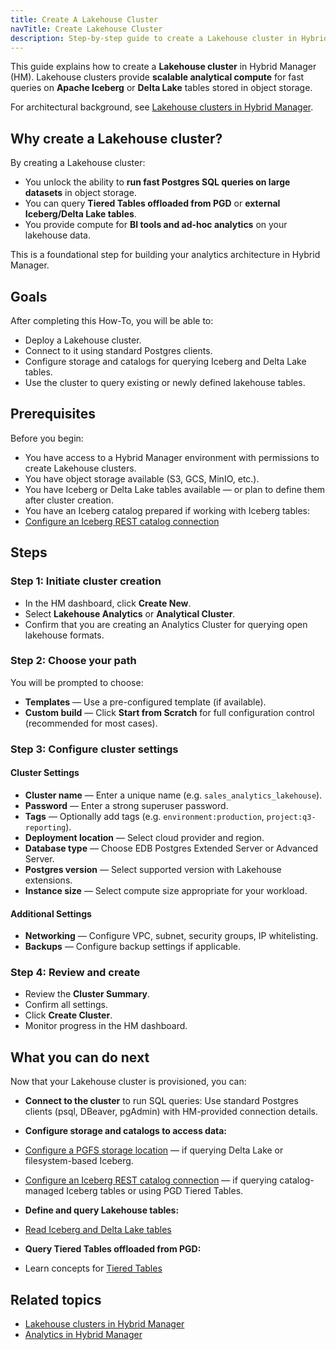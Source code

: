 ```yaml
---
title: Create A Lakehouse Cluster
navTitle: Create Lakehouse Cluster
description: Step-by-step guide to create a Lakehouse cluster in Hybrid Manager for fast analytics on object storage.
---
```




This guide explains how to create a **Lakehouse cluster** in Hybrid Manager (HM).
Lakehouse clusters provide **scalable analytical compute** for fast queries on **Apache Iceberg** or **Delta Lake** tables stored in object storage.

For architectural background, see [Lakehouse clusters in Hybrid Manager](/edb-postgres-ai/1.3/hybrid-manager/analytics/lakehouse.mdx).

## Why create a Lakehouse cluster?

By creating a Lakehouse cluster:

- You unlock the ability to **run fast Postgres SQL queries on large datasets** in object storage.
- You can query **Tiered Tables offloaded from PGD** or **external Iceberg/Delta Lake tables**.
- You provide compute for **BI tools and ad-hoc analytics** on your lakehouse data.

This is a foundational step for building your analytics architecture in Hybrid Manager.

## Goals

After completing this How-To, you will be able to:

- Deploy a Lakehouse cluster.
- Connect to it using standard Postgres clients.
- Configure storage and catalogs for querying Iceberg and Delta Lake tables.
- Use the cluster to query existing or newly defined lakehouse tables.

## Prerequisites

Before you begin:

- You have access to a Hybrid Manager environment with permissions to create Lakehouse clusters.
- You have object storage available (S3, GCS, MinIO, etc.).
- You have Iceberg or Delta Lake tables available — or plan to define them after cluster creation.
- You have an Iceberg catalog prepared if working with Iceberg tables:
- [Configure an Iceberg REST catalog connection](/edb-postgres-ai/1.3/analytics/how-to-iceberg-reads-writes-with-catalog)

## Steps

### Step 1: Initiate cluster creation

- In the HM dashboard, click **Create New**.
- Select **Lakehouse Analytics** or **Analytical Cluster**.
- Confirm that you are creating an Analytics Cluster for querying open lakehouse formats.

### Step 2: Choose your path

You will be prompted to choose:

- **Templates** — Use a pre-configured template (if available).
- **Custom build** — Click **Start from Scratch** for full configuration control (recommended for most cases).

### Step 3: Configure cluster settings

#### Cluster Settings

- **Cluster name** — Enter a unique name (e.g. `sales_analytics_lakehouse`).
- **Password** — Enter a strong superuser password.
- **Tags** — Optionally add tags (e.g. `environment:production`, `project:q3-reporting`).
- **Deployment location** — Select cloud provider and region.
- **Database type** — Choose EDB Postgres Extended Server or Advanced Server.
- **Postgres version** — Select supported version with Lakehouse extensions.
- **Instance size** — Select compute size appropriate for your workload.

#### Additional Settings

- **Networking** — Configure VPC, subnet, security groups, IP whitelisting.
- **Backups** — Configure backup settings if applicable.

### Step 4: Review and create

- Review the **Cluster Summary**.
- Confirm all settings.
- Click **Create Cluster**.
- Monitor progress in the HM dashboard.

## What you can do next

Now that your Lakehouse cluster is provisioned, you can:

- **Connect to the cluster** to run SQL queries:
Use standard Postgres clients (psql, DBeaver, pgAdmin) with HM-provided connection details.

- **Configure storage and catalogs to access data:**
- [Configure a PGFS storage location](/edb-postgres-ai/1.3/ai-factory/pipeline/pgfs/) — if querying Delta Lake or filesystem-based Iceberg.
- [Configure an Iceberg REST catalog connection](/edb-postgres-ai/1.3/analytics/how-to-iceberg-reads-writes-with-catalog) — if querying catalog-managed Iceberg tables or using PGD Tiered Tables.

- **Define and query Lakehouse tables:**
- [Read Iceberg and Delta Lake tables](/edb-postgres-ai/1.3/analytics/how-to-lakehouse-read-with-without-catalog)

- **Query Tiered Tables offloaded from PGD:**
- Learn concepts for [Tiered Tables](/edb-postgres-ai/1.3/analytics/tiered_tables)

## Related topics

- [Lakehouse clusters in Hybrid Manager](/edb-postgres-ai/1.3/hybrid-manager/analytics/lakehouse.mdx)
- [Analytics in Hybrid Manager](/edb-postgres-ai/1.3/hybrid-manager/analytics/)
